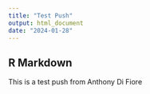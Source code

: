```yaml
---
title: "Test Push"
output: html_document
date: "2024-01-28"
---
```


## R Markdown

This is a test push from Anthony Di Fiore